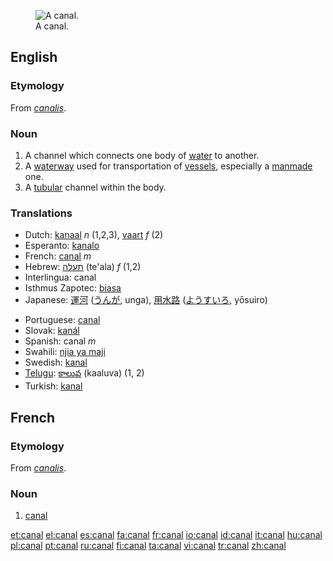 [[Image:Mittellandkanal near minden germany.jpg|thumb|right|A canal.]]
==English==

=== Etymology ===
From {{L.}} ''[[canalis]]''.

=== Noun ===
{{wikipedia}}{{en-noun}}
# A channel which connects one body of [[water]] to another.
# A [[waterway]] used for transportation of [[vessel]]s, especially a [[manmade]] one.
# A [[tubular]] channel within the body.

===Translations===
{{top}}
*Dutch: [[kanaal]] ''n'' (1,2,3), [[vaart]] ''f'' (2)
*Esperanto: [[kanalo]]
*French: [[#French|canal]] ''m''
*Hebrew: [[תעלה]] (te'ala) ''f'' (1,2)
*Interlingua: canal
*Isthmus Zapotec: [[biasa]]
*Japanese: [[運河]] ([[うんが]], unga), [[用水路]] ([[ようすいろ]], yōsuiro)
{{mid}}
*Portuguese: [[#Portuguese|canal]] {{m}}
*Slovak: [[kanál]] {{m|Slovak}}
*Spanish: canal ''m''
*Swahili: [[njia ya maji]]
*Swedish: [[kanal]] {{c}}
*[[Telugu]]: [[కాలువ]] (kaaluva) (1, 2)
*Turkish: [[kanal]]
{{bottom}}

==French==
=== Etymology ===
From {{L.}} ''[[canalis]]''.
=== Noun ===
{{fr-noun-reg-aux|m|can|al}}
#[[#English|canal]]

[[et:canal]]
[[el:canal]]
[[es:canal]]
[[fa:canal]]
[[fr:canal]]
[[io:canal]]
[[id:canal]]
[[it:canal]]
[[hu:canal]]
[[pl:canal]]
[[pt:canal]]
[[ru:canal]]
[[fi:canal]]
[[ta:canal]]
[[vi:canal]]
[[tr:canal]]
[[zh:canal]]
